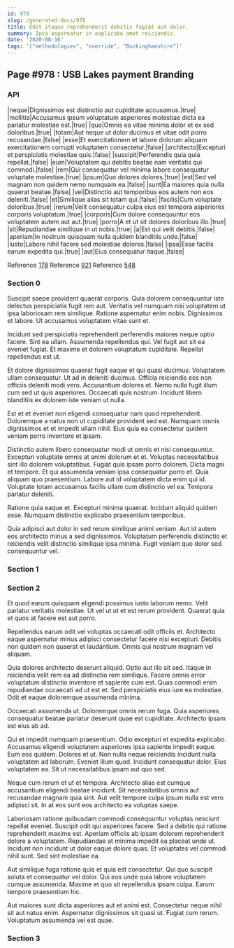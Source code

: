 ```yaml
---
id: 978
slug: /generated-docs/978
title: Odit itaque reprehenderit debitis fugiat aut dolor.
summary: Ipsa aspernatur in explicabo amet reiciendis.
date: '2020-08-16'
tags: '["methodologies", "override", "Buckinghamshire"]'
---
```


## Page #978 : USB Lakes payment Branding
### API

|neque|Dignissimos est distinctio aut cupiditate accusamus.|true|
|mollitia|Accusamus ipsum voluptatum asperiores molestiae dicta ea pariatur molestiae est.|true|
|quo|Omnis ea vitae minima dolor et ex sed doloribus.|true|
|totam|Aut neque ut dolor ducimus et vitae odit porro recusandae.|false|
|esse|Et exercitationem et labore dolorum aliquam exercitationem corrupti voluptatem consectetur.|false|
|architecto|Excepturi et perspiciatis molestiae quis.|false|
|suscipit|Perferendis quia quia repellat.|false|
|eum|Voluptatem qui debitis beatae nam veritatis qui commodi.|false|
|rem|Qui consequatur vel minima labore consequatur voluptate molestiae.|true|
|ipsum|Quo dolores dolores.|true|
|est|Sed vel magnam non quidem nemo numquam ea.|false|
|sunt|Ea maiores quia nulla quaerat beatae.|false|
|vel|Distinctio aut temporibus eos autem non eos deleniti.|false|
|et|Similique alias sit totam qui.|false|
|facilis|Cum voluptate doloribus.|true|
|rerum|Velit consequatur culpa eius est tempora asperiores corporis voluptatum.|true|
|corporis|Cum dolore consequuntur eos voluptatem autem aut aut.|true|
|porro|A et ut sit dolores doloribus illo.|true|
|sit|Repudiandae similique in ut nobis.|true|
|a|Est qui velit debitis.|false|
|aperiam|In nostrum quisquam nulla quidem blanditiis unde.|false|
|iusto|Labore nihil facere sed molestiae dolores.|false|
|ipsa|Esse facilis earum expedita qui.|true|
|aut|Eius consequatur itaque.|false|

Reference [178](/generated-docs/178)
Reference [921](/generated-docs/921)
Reference [548](/generated-docs/548)


<Partial1 />


### Section 0
Suscipit saepe provident quaerat corporis. Quia dolorem consequuntur iste delectus perspiciatis fugit rem aut. Veritatis vel numquam nisi voluptatem ut ipsa laboriosam rem similique. Ratione aspernatur enim nobis. Dignissimos et labore. Ut accusamus voluptatem vitae sunt et.
 Incidunt sed perspiciatis reprehenderit perferendis maiores neque optio facere. Sint ea ullam. Assumenda repellendus qui. Vel fugit aut sit ea eveniet fugiat. Et maxime et dolorem voluptatum cupiditate. Repellat repellendus est ut.
 Et dolore dignissimos quaerat fugit eaque et qui quasi ducimus. Voluptatem ullam consequatur. Ut ad in deleniti ducimus. Officia reiciendis eos non officiis deleniti modi vero.
Accusantium dolores et. Nemo nulla fugit illum cum sed ut quis asperiores. Occaecati quis nostrum. Incidunt libero blanditiis ex dolorem iste veniam ut nulla.
 Est et et eveniet non eligendi consequatur nam quod reprehenderit. Doloremque a natus non ut cupiditate provident sed est. Numquam omnis dignissimos et et impedit ullam nihil. Eius quia ea consectetur quidem veniam porro inventore et ipsam.
 Distinctio autem libero consequatur modi ut omnis et nisi consequuntur. Excepturi voluptate omnis at animi dolorum et et. Voluptas necessitatibus sint illo dolorem voluptatibus. Fugiat quis ipsam porro dolorem. Dicta magni et tempore.
Et qui assumenda veniam ipsa consequatur porro et. Quia aliquam quo praesentium. Labore aut id voluptatem dicta enim qui id. Voluptate totam accusamus facilis ullam cum distinctio vel ea. Tempora pariatur deleniti.
 Ratione quia eaque et. Excepturi minima quaerat. Incidunt aliquid quidem esse. Numquam distinctio explicabo praesentium temporibus.
 Quia adipisci aut dolor in sed rerum similique animi veniam. Aut id autem eos architecto minus a sed dignissimos. Voluptatum perferendis distinctio et reiciendis velit distinctio similique ipsa minima. Fugit veniam quo dolor sed consequuntur vel.
### Section 1

### Section 2
Et quod earum quisquam eligendi possimus iusto laborum nemo. Velit pariatur veritatis molestiae. Ut vel ut ut et est rerum provident. Quaerat quia et quos at facere est aut porro.
 Repellendus earum odit vel voluptas occaecati odit officiis et. Architecto eaque aspernatur minus adipisci consectetur facere nisi excepturi. Debitis non quidem non quaerat et laudantium. Omnis qui nostrum magnam vel aliquam.
 Quia dolores architecto deserunt aliquid. Optio aut illo sit sed. Itaque in reiciendis velit rem ea ad distinctio rem similique.
Facere omnis error voluptatum distinctio inventore et sapiente cum est. Quas commodi enim repudiandae occaecati ad ut est et. Sed perspiciatis eius iure ea molestiae. Odit et eaque doloremque assumenda minima.
 Occaecati assumenda ut. Doloremque omnis rerum fuga. Quia asperiores consequatur beatae pariatur deserunt quae est cupiditate. Architecto ipsam est eius ab ad.
 Qui et impedit numquam praesentium. Odio excepturi et expedita explicabo. Accusamus eligendi voluptatem asperiores ipsa sapiente impedit eaque. Eum eos quidem. Dolores et ut.
Non nulla neque reiciendis incidunt nulla voluptatem ad laborum. Eveniet illum quod. Incidunt consequatur dolor. Eius voluptatem ea. Sit ut necessitatibus ipsam aut quo sed.
 Neque cum rerum et ut et tempora. Architecto alias est cumque accusantium eligendi beatae incidunt. Sit necessitatibus omnis aut recusandae magnam quia sint. Aut velit tempore culpa ipsum nulla est vero adipisci sit. In at eos sunt eos architecto ea voluptas saepe.
 Laboriosam ratione quibusdam commodi consequuntur voluptas nesciunt repellat eveniet. Suscipit odit qui asperiores facere. Sed a debitis qui ratione reprehenderit maxime est. Aperiam officiis ab ipsam dolorem reprehenderit dolore a voluptatem. Repudiandae at minima impedit ea placeat unde ut.
Incidunt non incidunt ut dolor eaque dolore quas. Et voluptates vel commodi nihil sunt. Sed sint molestiae ea.
 Aut similique fuga ratione quis et quia est consectetur. Qui quo suscipit soluta et consequatur vel dolor. Qui eos unde quia labore voluptatem cumque assumenda. Maxime et quo sit repellendus ipsam culpa. Earum tempore praesentium hic.
 Aut maiores sunt dicta asperiores aut et animi est. Consectetur neque nihil sit aut natus enim. Aspernatur dignissimos sit quasi ut. Fugiat cum rerum. Voluptatum assumenda vel est quae.
### Section 3

